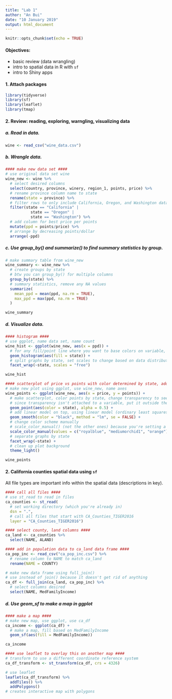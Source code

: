 ```yaml
---
title: "Lab 1"
author: "An Bui"
date: "10 January 2019"
output: html_document
---
```


```r
knitr::opts_chunk$set(echo = TRUE)
```

#### Objectives:

- basic review (data wrangling)  
- intro to spatial data in R with `sf`  
- intro to Shiny apps  

#### 1. Attach packages
```r
library(tidyverse)
library(sf)
library(leaflet)
library(tmap)
```

#### 2. Review: reading, exploring, warngling, visualizing data
##### a. Read in data.
```r
wine <- read_csv("wine_data.csv")
```

##### b. Wrangle data.
```r
#### make new data set ####
# use original data set wine
wine_new <- wine %>%
  # select desired columns
  select(country, province, winery, region_1, points, price) %>% 
  # rename province column name to state
  rename(state = province) %>%
  # filter rows to only include California, Oregon, and Washington data
  filter(state == "California" |
           state == "Oregon" |
           state == "Washington") %>% 
  # add column for best price per points
  mutate(ppd = points/price) %>% 
  # arrange by decreasing points/dollar
  arrange(-ppd)
```

##### c. Use group_by() and summarize() to find summary statistics by group.
```r
# make summary table from wine_new
wine_summary <- wine_new %>% 
  # create groups by state
  # btw you can group_by() for multiple columns
  group_by(state) %>% 
  # summary statistics, remove any NA values
  summarize(
    mean_ppd = mean(ppd, na.rm = TRUE),
    max_ppd = max(ppd, na.rm = TRUE)
  )

wine_summary
```

##### d. Visualize data.
```r
#### histogram ####
# use ggplot, name data set, name count
wine_hist <- ggplot(wine_new, aes(x = ppd)) +
  # for any fill/point line where you want to base colors on variable, you have to start with aes()
  geom_histogram(aes(fill = state)) +
  # split graphs by state, set scales to change based on data distribution
  facet_wrap(~state, scales = "free")

wine_hist

#### scatterplot of price vs points with color determined by state, adding a linear model trendline on top ####
# make new plot using ggplot, use wine_new, name axes
wine_points <- ggplot(wine_new, aes(x = price, y = points)) +
  # make scatterplot, color points by state, change transparency to see points better
  # since transparency isn't attached to a variable, put it outside the aes()
  geom_point(aes(color = state), alpha = 0.5) +
  # add linear model on top, using linear model (ordinary least squares linear regression), without standard error
  geom_smooth(color = "black", method = "lm", se = FALSE) +
  # change color scheme manually
  # scale_color_manual() (not the other ones) because you're setting a color (from line 84, in aes())
  scale_color_manual(values = c("royalblue", "mediumorchid1", "orange")) +
  # separate graphs by state
  facet_wrap(~state) +
  # clean up plot background
  theme_light()

wine_points
```

#### 2. California counties spatial data using `sf`
All file types are important info within the spatial data (descriptions in key).
```r
#### call all files ####
# use st_read to read in files
ca_counties <- st_read(
  # set working directory (which you're already in)
  dsn = ".", 
  # call all files that start with CA_Counties_TIGER2016
  layer = "CA_Counties_TIGER2016")

#### select county, land columns ####
ca_land <- ca_counties %>% 
  select(NAME, ALAND)

#### add in population data to ca_land data frame ####
ca_pop_inc <- read_csv("ca_pop_inc.csv") %>% 
  # rename column to NAME to match ca_land
  rename(NAME = COUNTY)

# make new data frame using full_join()
# use instead of join() because it doesn't get rid of anything
ca_df <- full_join(ca_land, ca_pop_inc) %>% 
  # select columns desired
  select(NAME, MedFamilyIncome)
```

##### d. Use geom_sf to make a map in ggplot
```r
#### make a map ####
# make new map, use ggplot, use ca_df
ca_income <- ggplot(ca_df) +
  # make a map, fill based on MedFamilyIncome
  geom_sf(aes(fill = MedFamilyIncome))

ca_income

#### use leaflet to overlay this on another map ####
# transform to use a different coordinate reference system
ca_df_transform <- st_transform(ca_df, crs = 4326)

# use leaflet
leaflet(ca_df_transform) %>% 
  addTiles() %>% 
  addPolygons()
# creates interactive map with polygons

```



























